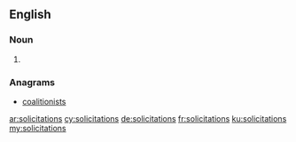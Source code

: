==English==

===Noun===
{{head|en|plural}}

# {{plural of|solicitation|lang=en|nocat=1}}

===Anagrams===
* [[coalitionists#English|coalitionists]]

[[ar:solicitations]]
[[cy:solicitations]]
[[de:solicitations]]
[[fr:solicitations]]
[[ku:solicitations]]
[[my:solicitations]]